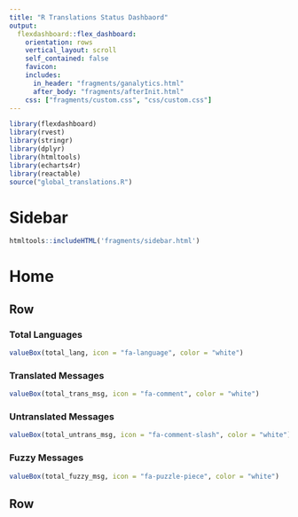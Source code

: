 ```yaml
---
title: "R Translations Status Dashbaord"
output: 
  flexdashboard::flex_dashboard:
    orientation: rows
    vertical_layout: scroll
    self_contained: false
    favicon:
    includes:
      in_header: "fragments/ganalytics.html"
      after_body: "fragments/afterInit.html"
    css: ["fragments/custom.css", "css/custom.css"]
---
```


```r
library(flexdashboard)
library(rvest)
library(stringr)
library(dplyr)
library(htmltools)
library(echarts4r)
library(reactable)
source("global_translations.R")
```

Sidebar {.sidebar data-width=200}
=====================================

```r
htmltools::includeHTML('fragments/sidebar.html')
```

Home
=====================================


Row
-------------------------------------

### Total Languages

```r
valueBox(total_lang, icon = "fa-language", color = "white")
```

### Translated Messages

```r
valueBox(total_trans_msg, icon = "fa-comment", color = "white")
```

### Untranslated Messages

```r
valueBox(total_untrans_msg, icon = "fa-comment-slash", color = "white")
```

### Fuzzy Messages

```r
valueBox(total_fuzzy_msg, icon = "fa-puzzle-piece", color = "white")
```


Row {data-height=450}
-----------------------------------------------------------------------

###  

```r

```



```js
```